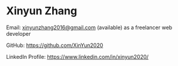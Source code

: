 # Xinyun Zhang

Email: xinyunzhang2016@gmail.com (available) as a freelancer web developer

GitHub: https://github.com/XinYun2020

LinkedIn Profile: https://www.linkedin.com/in/xinyun2020/
